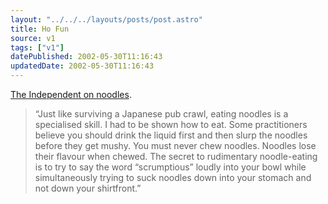 ```yaml
---
layout: "../../../layouts/posts/post.astro"
title: Ho Fun
source: v1
tags: ["v1"]
datePublished: 2002-05-30T11:16:43
updatedDate: 2002-05-30T11:16:43
---
```


[The Independent on noodles][1].

> &#8220;Just like surviving a Japanese pub crawl, eating noodles is a specialised skill. I had to be shown how to eat. Some practitioners believe you should drink the liquid first and then slurp the noodles before they get mushy. You must never chew noodles. Noodles lose their flavour when chewed. The secret to rudimentary noodle-eating is to try to say the word &#8220;scrumptious&#8221; loudly into your bowl while simultaneously trying to suck noodles down into your stomach and not down your shirtfront.&#8221;

[1]: http://travel.independent.co.uk/ausandpacificrim/japan/story.jsp?story=606 "The Independent: The painted lady, the sake nightcap and the sound of slurped noodles"
